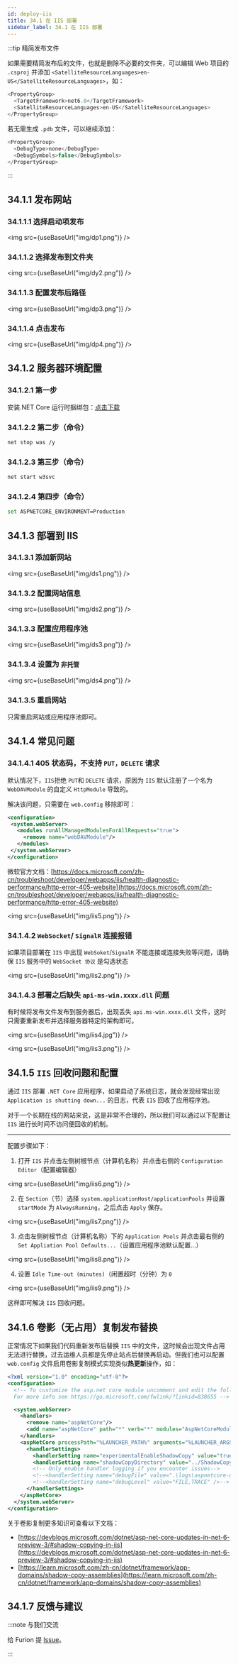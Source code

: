 ```yaml
---
id: deploy-iis
title: 34.1 在 IIS 部署
sidebar_label: 34.1 在 IIS 部署
---
```



:::tip 精简发布文件

如果需要精简发布后的文件，也就是删除不必要的文件夹，可以编辑 Web 项目的 `.csproj` 并添加 `<SatelliteResourceLanguages>en-US</SatelliteResourceLanguages>`，如：

```cs showLineNumbers  {3}
<PropertyGroup>
  <TargetFramework>net6.0</TargetFramework>
  <SatelliteResourceLanguages>en-US</SatelliteResourceLanguages>
</PropertyGroup>
```

若无需生成 `.pdb` 文件，可以继续添加：

```cs showLineNumbers {2-3}
<PropertyGroup>
  <DebugType>none</DebugType>
  <DebugSymbols>false</DebugSymbols>
</PropertyGroup>
```

:::

## 34.1.1 发布网站

### 34.1.1.1 选择启动项发布

<img src={useBaseUrl("img/dp1.png")} />

### 34.1.1.2 选择发布到文件夹

<img src={useBaseUrl("img/dy2.png")} />

### 34.1.1.3 配置发布后路径

<img src={useBaseUrl("img/dp3.png")} />

### 34.1.1.4 点击发布

<img src={useBaseUrl("img/dp4.png")} />

## 34.1.2 服务器环境配置

### 34.1.2.1 第一步

安装.NET Core 运行时捆绑包：[点击下载](https://dotnet.microsoft.com/permalink/dotnetcore-current-windows-runtime-bundle-installer)

### 34.1.2.2 第二步（命令）

```bash showLineNumbers
net stop was /y
```

### 34.1.2.3 第三步（命令）

```bash showLineNumbers
net start w3svc
```

### 34.1.2.4 第四步（命令）

```bash showLineNumbers
set ASPNETCORE_ENVIRONMENT=Production
```

## 34.1.3 部署到 IIS

### 34.1.3.1 添加新网站

<img src={useBaseUrl("img/ds1.png")} />

### 34.1.3.2 配置网站信息

<img src={useBaseUrl("img/ds2.png")} />

### 34.1.3.3 配置应用程序池

<img src={useBaseUrl("img/ds3.png")} />

### 34.1.3.4 设置为 `非托管`

<img src={useBaseUrl("img/ds4.png")} />

### 34.1.3.5 重启网站

只需重启网站或应用程序池即可。

## 34.1.4 常见问题

### 34.1.4.1 405 状态码，不支持 `PUT，DELETE` 请求

默认情况下，`IIS`拒绝 `PUT`和 `DELETE` 请求，原因为 `IIS` 默认注册了一个名为 `WebDAVModule` 的自定义 `HttpModule` 导致的。

解决该问题，只需要在 `web.config` 移除即可：

```xml {2-6}
<configuration>
 <system.webServer>
   <modules runAllManagedModulesForAllRequests="true">
     <remove name="webDAVModule"/>
   </modules>
 </system.webServer>
</configuration>
```

微软官方文档：[https://docs.microsoft.com/zh-cn/troubleshoot/developer/webapps/iis/health-diagnostic-performance/http-error-405-website](https://docs.microsoft.com/zh-cn/troubleshoot/developer/webapps/iis/health-diagnostic-performance/http-error-405-website)

<img src={useBaseUrl("img/iis5.png")} />

### 34.1.4.2 `WebSocket`/ `SignalR` 连接报错

如果项目部署在 `IIS` 中出现 `WebSoket`/`SignalR` 不能连接或连接失败等问题，请确保 `IIS` 服务中的 `WebSocket 协议` 是勾选状态

<img src={useBaseUrl("img/iis2.png")} />

### 34.1.4.3 部署之后缺失 `api-ms-win.xxxx.dll` 问题

有时候将发布文件发布到服务器后，出现丢失 `api.ms-win.xxxx.dll` 文件，这时只需要重新发布并选择服务器特定的架构即可。

<img src={useBaseUrl("img/iis4.jpg")} />

<img src={useBaseUrl("img/iis3.png")} />

## 34.1.5 `IIS` 回收问题和配置

通过 `IIS` 部署 `.NET Core` 应用程序，如果启动了系统日志，就会发现经常出现 `Application is shutting down...` 的日志，代表 `IIS` 回收了应用程序池。

对于一个长期在线的网站来说，这是非常不合理的，所以我们可以通过以下配置让 `IIS` 进行长时间不访问便回收的机制。

---

配置步骤如下：

1. 打开 `IIS` 并点击左侧树根节点（计算机名称）并点击右侧的 `Configuration Editor`（配置编辑器）

<img src={useBaseUrl("img/iis6.png")} />

2. 在 `Section`（节）选择 `system.applicationHost/applicationPools` 并设置 `startMode` 为 `AlwaysRunning`，之后点击 `Apply` 保存。

<img src={useBaseUrl("img/iis7.png")} />

3. 点击左侧树根节点（计算机名称）下的 `Application Pools` 并点击最右侧的 `Set Appliation Pool Defaults...`（设置应用程序池默认配置...）

<img src={useBaseUrl("img/iis8.png")} />

4. 设置 `Idle Time-out (minutes)`（闲置超时（分钟）为 `0`

<img src={useBaseUrl("img/iis9.png")} />

这样即可解决 `IIS` 回收问题。

## 34.1.6 卷影（无占用）复制发布替换

正常情况下如果我们代码重新发布后替换 `IIS` 中的文件，这时候会出现文件占用无法进行替换，过去运维人员都是先停止站点后替换再启动。但我们也可以配置 `web.config` 文件启用卷影复制模式实现类似**热更新**操作，如：

```xml showLineNumbers {12-18}
<?xml version="1.0" encoding="utf-8"?>
<configuration>
  <!-- To customize the asp.net core module uncomment and edit the following section.
  For more info see https://go.microsoft.com/fwlink/?linkid=838655 -->

  <system.webServer>
    <handlers>
      <remove name="aspNetCore"/>
      <add name="aspNetCore" path="*" verb="*" modules="AspNetCoreModulev2" resourceType="Unspecified"/>
    </handlers>
    <aspNetCore processPath="%LAUNCHER_PATH%" arguments="%LAUNCHER_ARGS%" stdoutLogEnabled="false" stdoutLogFile=".\logs\stdout">
      <handlerSettings>
        <handlerSetting name="experimentalEnableShadowCopy" value="true" />
        <handlerSetting name="shadowCopyDirectory" value="../ShadowCopyDirectory/" />
        <!-- Only enable handler logging if you encounter issues-->
        <!--<handlerSetting name="debugFile" value=".\logs\aspnetcore-debug.log" />-->
        <!--<handlerSetting name="debugLevel" value="FILE,TRACE" />-->
      </handlerSettings>
    </aspNetCore>
  </system.webServer>
</configuration>
```

关于卷影复制更多知识可查看以下文档：

- [https://devblogs.microsoft.com/dotnet/asp-net-core-updates-in-net-6-preview-3/#shadow-copying-in-iis](https://devblogs.microsoft.com/dotnet/asp-net-core-updates-in-net-6-preview-3/#shadow-copying-in-iis)
- [https://learn.microsoft.com/zh-cn/dotnet/framework/app-domains/shadow-copy-assemblies](https://learn.microsoft.com/zh-cn/dotnet/framework/app-domains/shadow-copy-assemblies)

## 34.1.7 反馈与建议

:::note 与我们交流

给 Furion 提 [Issue](https://gitee.com/dotnetchina/Furion/issues/new?issue)。

:::
